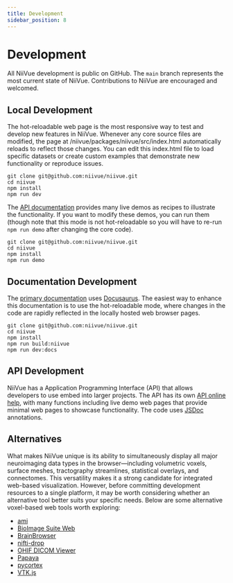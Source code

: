 ```yaml
---
title: Development
sidebar_position: 8
---
```


# Development

All NiiVue development is public on GitHub. The `main` branch represents the most current state of NiiVue. Contributions to NiiVue are encouraged and welcomed. 

## Local Development

The hot-reloadable web page is the most responsive way to test and develop new features in NiiVue. Whenever any core source files are modified, the page at /niivue/packages/niivue/src/index.html automatically reloads to reflect those changes. You can edit this index.html file to load specific datasets or create custom examples that demonstrate new functionality or reproduce issues.

```
git clone git@github.com:niivue/niivue.git
cd niivue
npm install
npm run dev
```

The [API documentation](https://niivue.com/demos/devdocs/classes/Niivue.html) provides many live demos as recipes to illustrate the functionality. If you want to modify these demos, you can run them (though note that this mode is not hot-reloadable so you will have to re-run `npm run demo` after changing the core code).

```
git clone git@github.com:niivue/niivue.git
cd niivue
npm install
npm run demo
```

## Documentation Development

The [primary documentation](https://niivue.com/docs/) uses [Docusaurus](https://docusaurus.io/). The easiest way to enhance this documentation is to use the hot-reloadable mode, where changes in the code are rapidly reflected in the locally hosted web browser pages.

```
git clone git@github.com:niivue/niivue.git
cd niivue
npm install
npm run build:niivue
npm run dev:docs
```

## API Development

NiiVue has a Application Programming Interface (API) that allows developers to use embed into larger projects. The API has its own [API online help](https://niivue.com/demos/devdocs/), with many functions including live demo web pages that provide minimal web pages to showcase functionality.  The code uses [JSDoc](https://jsdoc.app/) annotations. 

## Alternatives

What makes NiiVue unique is its ability to simultaneously display all major neuroimaging data types in the browser—including volumetric voxels, surface meshes, tractography streamlines, statistical overlays, and connectomes. This versatility makes it a strong candidate for integrated web-based visualization. However, before committing development resources to a single platform, it may be worth considering whether an alternative tool better suits your specific needs. Below are some alternative voxel-based web tools worth exploring:

 - [ami](https://fnndsc.github.io/ami/)
 - [BioImage Suite Web](https://bioimagesuiteweb.github.io/webapp/viewer.html)
 - [BrainBrowser](https://brainbrowser.cbrain.mcgill.ca/volume-viewer)
 - [nifti-drop](http://vsoch.github.io/nifti-drop)
 - [OHIF DICOM Viewer](https://viewer.ohif.org/)
 - [Papaya](https://www.fmrib.ox.ac.uk/ukbiobank/group_means/index.html)
 - [pycortex](https://github.com/gallantlab/pycortex)
 - [VTK.js](https://kitware.github.io/paraview-glance/app/)
